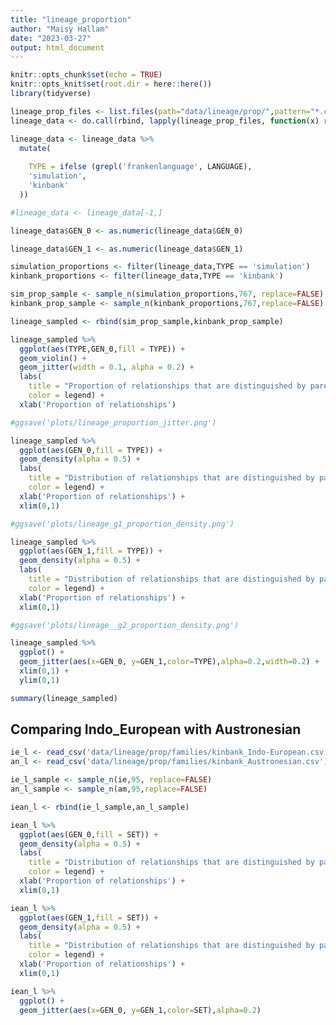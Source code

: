 ```yaml
---
title: "lineage_proportion"
author: "Maisy Hallam"
date: "2023-03-27"
output: html_document
---
```


```r
knitr::opts_chunk$set(echo = TRUE)
knitr::opts_knit$set(root.dir = here::here())
library(tidyverse)
```

```r
lineage_prop_files <- list.files(path="data/lineage/prop/",pattern="*.csv",full.names=TRUE)
lineage_data <- do.call(rbind, lapply(lineage_prop_files, function(x) read.csv(x)))
```

```r
lineage_data <- lineage_data %>%
  mutate(
    
    TYPE = ifelse (grepl('frankenlanguage', LANGUAGE),
    'simulation',
    'kinbank'
  ))
```

```r
#lineage_data <- lineage_data[-1,]
```

```r
lineage_data$GEN_0 <- as.numeric(lineage_data$GEN_0)

lineage_data$GEN_1 <- as.numeric(lineage_data$GEN_1)

```

```r
simulation_proportions <- filter(lineage_data,TYPE == 'simulation')
kinbank_proportions <- filter(lineage_data,TYPE == 'kinbank')
```

```r
sim_prop_sample <- sample_n(simulation_proportions,767, replace=FALSE)
kinbank_prop_sample <- sample_n(kinbank_proportions,767,replace=FALSE)
```

```r
lineage_sampled <- rbind(sim_prop_sample,kinbank_prop_sample)
```


```r
lineage_sampled %>%
  ggplot(aes(TYPE,GEN_0,fill = TYPE)) +
  geom_violin() +
  geom_jitter(width = 0.1, alpha = 0.2) +
  labs(
    title = "Proportion of relationships that are distinguished by parent relation in Ego's generation",
    color = legend) +
  xlab('Proportion of relationships')

#ggsave('plots/lineage_proportion_jitter.png')
```

```r
lineage_sampled %>%
  ggplot(aes(GEN_0,fill = TYPE)) +
  geom_density(alpha = 0.5) +
  labs(
    title = "Distribution of relationships that are distinguished by parent relation in Ego's generation",
    color = legend) +
  xlab('Proportion of relationships') +
  xlim(0,1)

#ggsave('plots/lineage_g1_proportion_density.png')
```

```r
lineage_sampled %>%
  ggplot(aes(GEN_1,fill = TYPE)) +
  geom_density(alpha = 0.5) +
  labs(
    title = "Distribution of relationships that are distinguished by parent relation in Ego's Parents' generation",
    color = legend) +
  xlab('Proportion of relationships') +
  xlim(0,1)

#ggsave('plots/lineage__g2_proportion_density.png')
```

```r
lineage_sampled %>%
  ggplot() +
  geom_jitter(aes(x=GEN_0, y=GEN_1,color=TYPE),alpha=0.2,width=0.2) +
  xlim(0,1) +
  ylim(0,1)
```

```r
summary(lineage_sampled)
```

## Comparing Indo_European with Austronesian

```r
ie_l <- read_csv('data/lineage/prop/families/kinbank_Indo-European.csv')
an_l <- read_csv('data/lineage/prop/families/kinbank_Austronesian.csv')
```

```r
ie_l_sample <- sample_n(ie,95, replace=FALSE)
an_l_sample <- sample_n(am,95,replace=FALSE)
```


```r
iean_l <- rbind(ie_l_sample,an_l_sample)
```

```r
iean_l %>%
  ggplot(aes(GEN_0,fill = SET)) +
  geom_density(alpha = 0.5) +
  labs(
    title = "Distribution of relationships that are distinguished by parent relation in Ego's generation",
    color = legend) +
  xlab('Proportion of relationships') +
  xlim(0,1)
```

```r
iean_l %>%
  ggplot(aes(GEN_1,fill = SET)) +
  geom_density(alpha = 0.5) +
  labs(
    title = "Distribution of relationships that are distinguished by parent relation in Ego's parents' generation",
    color = legend) +
  xlab('Proportion of relationships') +
  xlim(0,1)
```

```r
iean_l %>%
  ggplot() +
  geom_jitter(aes(x=GEN_0, y=GEN_1,color=SET),alpha=0.2)
```